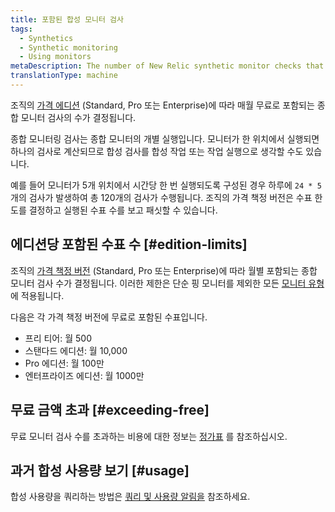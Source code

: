 ```yaml
---
title: 포함된 합성 모니터 검사
tags:
  - Synthetics
  - Synthetic monitoring
  - Using monitors
metaDescription: The number of New Relic synthetic monitor checks that are included per month with each pricing edition.
translationType: machine
---
```


조직의 [가격 에디션](https://newrelic.com/pricing) (Standard, Pro 또는 Enterprise)에 따라 매월 무료로 포함되는 종합 모니터 검사의 수가 결정됩니다.

종합 모니터링 검사는 종합 모니터의 개별 실행입니다. 모니터가 한 위치에서 실행되면 하나의 검사로 계산되므로 합성 검사를 합성 작업 또는 작업 실행으로 생각할 수도 있습니다.

예를 들어 모니터가 5개 위치에서 시간당 한 번 실행되도록 구성된 경우 하루에 `24 * 5` 개의 검사가 발생하여 총 120개의 검사가 수행됩니다. 조직의 가격 책정 버전은 수표 한도를 결정하고 실행된 수표 수를 보고 패싯할 수 있습니다.

## 에디션당 포함된 수표 수 [#edition-limits]

조직의 [가격 책정 버전](https://newrelic.com/pricing) (Standard, Pro 또는 Enterprise)에 따라 월별 포함되는 종합 모니터 검사 수가 결정됩니다. 이러한 제한은 단순 핑 모니터를 제외한 모든 [모니터 유형](/docs/synthetics/synthetic-monitoring/getting-started/types-synthetic-monitors) 에 적용됩니다.

다음은 각 가격 책정 버전에 무료로 포함된 수표입니다.

* 프리 티어: 월 500
* 스탠다드 에디션: 월 10,000
* Pro 에디션: 월 100만
* 엔터프라이즈 에디션: 월 1000만

## 무료 금액 초과 [#exceeding-free]

무료 모니터 검사 수를 초과하는 비용에 대한 정보는 [정가표](/docs/licenses/license-information/usage-plans/new-relic-one-usage-plan-descriptions#list-price) 를 참조하십시오.

## 과거 합성 사용량 보기 [#usage]

합성 사용량을 쿼리하는 방법은 [쿼리 및 사용량 알림을](/docs/accounts/accounts-billing/new-relic-one-pricing-billing/usage-queries-alerts/#synthetics-usage) 참조하세요.